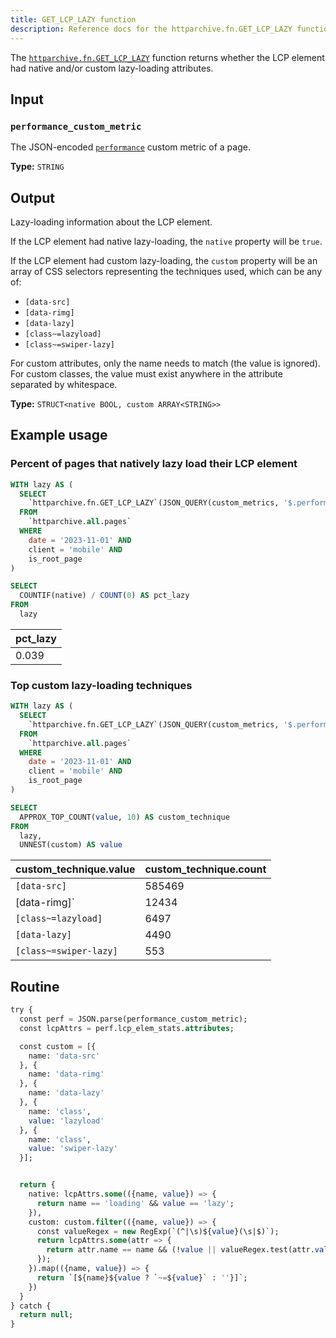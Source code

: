 ```yaml
---
title: GET_LCP_LAZY function
description: Reference docs for the httparchive.fn.GET_LCP_LAZY function
---
```



The [`httparchive.fn.GET_LCP_LAZY`](https://console.cloud.google.com/bigquery?ws=!1m5!1m4!6m3!1shttparchive!2sfn!3sGET_LCP_LAZY) function returns whether the LCP element had native and/or custom lazy-loading attributes.

## Input

### `performance_custom_metric`

The JSON-encoded [`performance`](https://github.com/HTTPArchive/custom-metrics/blob/main/dist/performance.js) custom metric of a page.

**Type:** `STRING`

## Output

Lazy-loading information about the LCP element.

If the LCP element had native lazy-loading, the `native` property will be `true`.

If the LCP element had custom lazy-loading, the `custom` property will be an array of CSS selectors representing the techniques used, which can be any of:

- `[data-src]`
- `[data-rimg]`
- `[data-lazy]`
- `[class~=lazyload]`
- `[class~=swiper-lazy]`

For custom attributes, only the name needs to match (the value is ignored). For custom classes, the value must exist anywhere in the attribute separated by whitespace.

**Type:** `STRUCT<native BOOL, custom ARRAY<STRING>>`

## Example usage

### Percent of pages that natively lazy load their LCP element

<Tabs>
  <TabItem label="Query">

```sql
WITH lazy AS (
  SELECT
    `httparchive.fn.GET_LCP_LAZY`(JSON_QUERY(custom_metrics, '$.performance')).native
  FROM
    `httparchive.all.pages`
  WHERE
    date = '2023-11-01' AND
    client = 'mobile' AND
    is_root_page
)

SELECT
  COUNTIF(native) / COUNT(0) AS pct_lazy
FROM
  lazy
```

  </TabItem>
  <TabItem label="Results">

| pct_lazy |
| -- |
| 0.039 |

  </TabItem>
</Tabs>

### Top custom lazy-loading techniques

<Tabs>
  <TabItem label="Query">

```sql
WITH lazy AS (
  SELECT
    `httparchive.fn.GET_LCP_LAZY`(JSON_QUERY(custom_metrics, '$.performance')).custom
  FROM
    `httparchive.all.pages`
  WHERE
    date = '2023-11-01' AND
    client = 'mobile' AND
    is_root_page
)

SELECT
  APPROX_TOP_COUNT(value, 10) AS custom_technique
FROM
  lazy,
  UNNEST(custom) AS value
```

  </TabItem>
  <TabItem label="Results">

custom_technique.value | custom_technique.count
-- | --
`[data-src]` | 585469
[data-rimg]` | 12434
`[class~=lazyload]` | 6497
`[data-lazy]` | 4490
`[class~=swiper-lazy]` | 553

  </TabItem>
</Tabs>

## Routine

```sql
try {
  const perf = JSON.parse(performance_custom_metric);
  const lcpAttrs = perf.lcp_elem_stats.attributes;

  const custom = [{
    name: 'data-src'
  }, {
    name: 'data-rimg'
  }, {
    name: 'data-lazy'
  }, {
    name: 'class',
    value: 'lazyload'
  }, {
    name: 'class',
    value: 'swiper-lazy'
  }];


  return {
    native: lcpAttrs.some(({name, value}) => {
      return name == 'loading' && value == 'lazy';
    }),
    custom: custom.filter(({name, value}) => {
      const valueRegex = new RegExp(`(^|\s)${value}(\s|$)`);
      return lcpAttrs.some(attr => {
        return attr.name == name && (!value || valueRegex.test(attr.value));
      });
    }).map(({name, value}) => {
      return `[${name}${value ? `~=${value}` : ''}]`;
    })
  }
} catch {
  return null;
}
```

